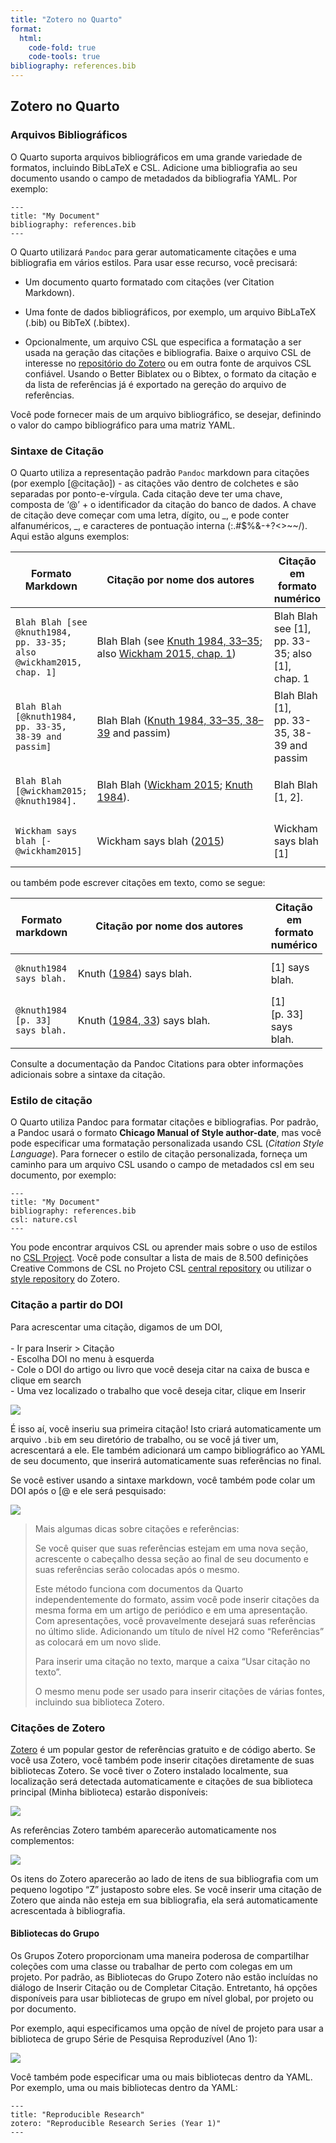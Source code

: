 ```yaml
---
title: "Zotero no Quarto"
format:
  html:
    code-fold: true
    code-tools: true
bibliography: references.bib
---
```


## Zotero no Quarto

### Arquivos Bibliográficos

O Quarto suporta arquivos bibliográficos em uma grande variedade de formatos, incluindo BibLaTeX e CSL. Adicione uma bibliografia ao seu documento usando o campo de metadados da bibliografia YAML. Por exemplo:

    ---
    title: "My Document"
    bibliography: references.bib
    ---

O Quarto utilizará `Pandoc` para gerar automaticamente citações e uma bibliografia em vários estilos. Para usar esse recurso, você precisará:

-   Um documento quarto formatado com citações (ver Citation Markdown).

-   Uma fonte de dados bibliográficos, por exemplo, um arquivo BibLaTeX (.bib) ou BibTeX (.bibtex).

-   Opcionalmente, um arquivo CSL que especifica a formatação a ser usada na geração das citações e bibliografia. Baixe o arquivo CSL de interesse no [repositório do Zotero](https://www.zotero.org/styles) ou em outra fonte de arquivos CSL confiável. Usando o Better Biblatex ou o Bibtex, o formato da citação e da lista de referências já é exportado na gereção do arquivo de referências.

Você pode fornecer mais de um arquivo bibliográfico, se desejar, definindo o valor do campo bibliográfico para uma matriz YAML.

### Sintaxe de Citação

O Quarto utiliza a representação padrão `Pandoc` markdown para citações (por exemplo \[\@citação\]) - as citações vão dentro de colchetes e são separadas por ponto-e-vírgula. Cada citação deve ter uma chave, composta de '\@' + o identificador da citação do banco de dados. A chave de citação deve começar com uma letra, dígito, ou \_, e pode conter alfanuméricos, \_, e caracteres de pontuação interna (:.#\$%&-+?\<\>\~\~/). Aqui estão alguns exemplos:

+-------------------------------------------+----------------------------------------------------------------------------------------------------------------------------------------------------------------------------------------------------------------------------------+-----------------------------------------------------+
| Formato Markdown                          | Citação por nome dos autores                                                                                                                                                                                                     | Citação em formato numérico                         |
+===========================================+==================================================================================================================================================================================================================================+=====================================================+
|     Blah Blah [see @knuth1984, pp. 33-35; | Blah Blah (see [Knuth 1984, 33--35](https://quarto.org/docs/authoring/footnotes-and-citations.html#ref-knuth1984); also [Wickham 2015, chap. 1](https://quarto.org/docs/authoring/footnotes-and-citations.html#ref-wickham2015)) | Blah Blah see \[1\], pp. 33-35; also \[1\], chap. 1 |
|     also @wickham2015, chap. 1]           |                                                                                                                                                                                                                                  |                                                     |
+-------------------------------------------+----------------------------------------------------------------------------------------------------------------------------------------------------------------------------------------------------------------------------------+-----------------------------------------------------+
|     Blah Blah [@knuth1984, pp. 33-35,     | Blah Blah ([Knuth 1984, 33--35, 38--39](https://quarto.org/docs/authoring/footnotes-and-citations.html#ref-knuth1984) and passim)                                                                                                | Blah Blah \[1\], pp. 33-35, 38-39 and passim        |
|     38-39 and passim]                     |                                                                                                                                                                                                                                  |                                                     |
+-------------------------------------------+----------------------------------------------------------------------------------------------------------------------------------------------------------------------------------------------------------------------------------+-----------------------------------------------------+
|     Blah Blah [@wickham2015; @knuth1984]. | Blah Blah ([Wickham 2015](https://quarto.org/docs/authoring/footnotes-and-citations.html#ref-wickham2015); [Knuth 1984](https://quarto.org/docs/authoring/footnotes-and-citations.html#ref-knuth1984)).                          | Blah Blah \[1, 2\].                                 |
+-------------------------------------------+----------------------------------------------------------------------------------------------------------------------------------------------------------------------------------------------------------------------------------+-----------------------------------------------------+
|     Wickham says blah [-@wickham2015]     | Wickham says blah ([2015](https://quarto.org/docs/authoring/footnotes-and-citations.html#ref-wickham2015))                                                                                                                       | Wickham says blah \[1\]                             |
+-------------------------------------------+----------------------------------------------------------------------------------------------------------------------------------------------------------------------------------------------------------------------------------+-----------------------------------------------------+

ou também pode escrever citações em texto, como se segue:

+-----------------------------------+-------------------------------------------------------------------------------------------------------------+-----------------------------+
| Formato markdown                  | Citação por nome dos autores                                                                                | Citação em formato numérico |
+===================================+=============================================================================================================+=============================+
|     @knuth1984 says blah.         | Knuth ([1984](https://quarto.org/docs/authoring/footnotes-and-citations.html#ref-knuth1984)) says blah.     | \[1\] says blah.            |
+-----------------------------------+-------------------------------------------------------------------------------------------------------------+-----------------------------+
|     @knuth1984 [p. 33] says blah. | Knuth ([1984, 33](https://quarto.org/docs/authoring/footnotes-and-citations.html#ref-knuth1984)) says blah. | \[1\] \[p. 33\] says blah.  |
+-----------------------------------+-------------------------------------------------------------------------------------------------------------+-----------------------------+

Consulte a documentação da Pandoc Citations para obter informações adicionais sobre a sintaxe da citação.

### Estilo de citação

O Quarto utiliza Pandoc para formatar citações e bibliografias. Por padrão, a Pandoc usará o formato **Chicago Manual of Style author-date**, mas você pode especificar uma formatação personalizada usando CSL (*Citation Style Language*). Para fornecer o estilo de citação personalizada, forneça um caminho para um arquivo CSL usando o campo de metadados csl em seu documento, por exemplo:

    ---
    title: "My Document"
    bibliography: references.bib
    csl: nature.csl
    ---

You pode encontrar arquivos CSL ou aprender mais sobre o uso de estilos no [CSL Project](https://github.com/citation-style-language/styles). Você pode consultar a lista de mais de 8.500 definições Creative Commons de CSL no Projeto CSL [central repository](https://github.com/citation-style-language/styles) ou utilizar o [style repository](https://www.zotero.org/styles) do Zotero.

### Citação a partir do DOI

Para acrescentar uma citação, digamos de um DOI,\
\
- Ir para Inserir \> Citação\
- Escolha DOI no menu à esquerda\
- Cole o DOI do artigo ou livro que você deseja citar na caixa de busca e clique em search\
- Uma vez localizado o trabalho que você deseja citar, clique em Inserir

![](https://quarto.org/docs/visual-editor/images/visual-editing-citation-insert-doi.png)\

É isso aí, você inseriu sua primeira citação! Isto criará automaticamente um arquivo `.bib` em seu diretório de trabalho, ou se você já tiver um, acrescentará a ele. Ele também adicionará um campo bibliográfico ao YAML de seu documento, que inserirá automaticamente suas referências no final.

Se você estiver usando a sintaxe markdown, você também pode colar um DOI após o \[\@ e ele será pesquisado:

![](https://quarto.org/docs/visual-editor/images/visual-editing-citations-doi.png)

> Mais algumas dicas sobre citações e referências:
>
> Se você quiser que suas referências estejam em uma nova seção, acrescente o cabeçalho dessa seção ao final de seu documento e suas referências serão colocadas após o mesmo.
>
> Este método funciona com documentos da Quarto independentemente do formato, assim você pode inserir citações da mesma forma em um artigo de periódico e em uma apresentação. Com apresentações, você provavelmente desejará suas referências no último slide. Adicionando um título de nível H2 como "Referências" as colocará em um novo slide.
>
> Para inserir uma citação no texto, marque a caixa "Usar citação no texto".
>
> O mesmo menu pode ser usado para inserir citações de várias fontes, incluindo sua biblioteca Zotero.

### Citações de Zotero

[Zotero](https://zotero.org/) é um popular gestor de referências gratuito e de código aberto. Se você usa Zotero, você também pode inserir citações diretamente de suas bibliotecas Zotero. Se você tiver o Zotero instalado localmente, sua localização será detectada automaticamente e citações de sua biblioteca principal (Minha biblioteca) estarão disponíveis:

![](https://quarto.org/docs/visual-editor/images/visual-editing-citations-zotero-browse.png)

As referências Zotero também aparecerão automaticamente nos complementos:

![](images/paste-F7B222B3.png)

Os itens do Zotero aparecerão ao lado de itens de sua bibliografia com um pequeno logotipo "Z" justaposto sobre eles. Se você inserir uma citação de Zotero que ainda não esteja em sua bibliografia, ela será automaticamente acrescentada à bibliografia.

#### Bibliotecas do Grupo

Os Grupos Zotero proporcionam uma maneira poderosa de compartilhar coleções com uma classe ou trabalhar de perto com colegas em um projeto. Por padrão, as Bibliotecas do Grupo Zotero não estão incluídas no diálogo de Inserir Citação ou de Completar Citação. Entretanto, há opções disponíveis para usar bibliotecas de grupo em nível global, por projeto ou por documento.

Por exemplo, aqui especificamos uma opção de nível de projeto para usar a biblioteca de grupo Série de Pesquisa Reproduzível (Ano 1):

![](images/paste-F2910613.png)

Você também pode especificar uma ou mais bibliotecas dentro da YAML. Por exemplo, uma ou mais bibliotecas dentro da YAML:

    ---
    title: "Reproducible Research"
    zotero: "Reproducible Research Series (Year 1)"
    ---

\
